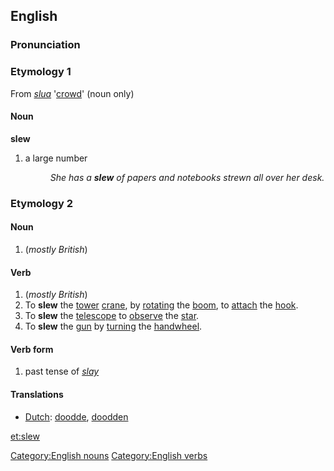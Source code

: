 {{cleanup}}

==English==
=== Pronunciation ===
{{IPA|[slu&#720;]}}

===Etymology 1===
From {{Ir.}} ''[[slua]]'' '[[crowd]]' (noun only)

====Noun====
[[Category:English nouns]]
'''slew'''
# a large number
#:''She has a '''slew''' of papers and notebooks strewn all over her desk.''

===Etymology 2===
====Noun====
#(''mostly British'') {{altspellpar|slue}}
==== Verb ====
[[Category:English verbs]]
{{en-infl-reg-consonant|slew||}}
#(''mostly British'') {{altspellpar|slue}}
#To '''slew''' the [[tower]] [[crane]], by [[rotating]] the [[boom]], to [[attach]] the [[hook]].
#To '''slew''' the [[telescope]] to [[observe]] the [[star]].
#To '''slew''' the [[gun]] by [[turning]] the [[handwheel]].

==== Verb form ====
# past tense of ''[[slay]]''

==== Translations ====
*[[Dutch]]: [[doodde]], [[doodden]]

[[et:slew]]